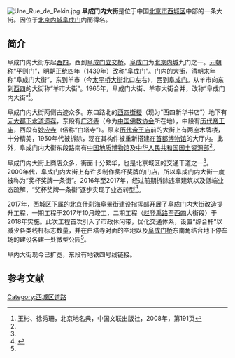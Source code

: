 {{Coord|39.92235|116.35341|type:landmark_region:CN-11_source:GoogleMaps|display=title}}
{{Infobox China Road
|路牌类型 = Beijing
|道路方向 = WE
|中文道路名称 = 阜成门内大街
|道路名称拼音 = FUCHENGMENNEI DAJIE
|图片 = File:Miaoyingsi shanmen.jpg
|图片说明 = 阜成门内大街北侧的[[妙应寺|妙应寺]]山门
|道路属性 = 
|道路总长度 = 
|车速限制 = 
|行车线数量 = 
|所在地区 = [[北京市|北京市]][[西城区|西城区]]
|起点 = [[阜成门桥|阜成门桥]]（[[阜成门|阜成门]]）
|终点 = [[西四|西四]]
|路段主要建筑 = [[妙应寺|妙应寺]]<br/>[[历代帝王庙|历代帝王庙]]<br/>[[广济寺_(北京市)|广济寺]]<br/>[[中国地质博物馆|中国地质博物馆]]<br/>[[中华人民共和国国土资源部|中华人民共和国国土资源部]]
}}
[[File:Une_Rue_de_Pekin.jpg|thumb]]
'''阜成门内大街'''是位于中国[[北京市|北京市]][[西城区|西城区]]中部的一条大街。因位于[[北京内城|北京内城]][[阜成门|阜成门]]内而得名。

==简介==
阜成门内大街东起[[西四|西四]]，西到[[阜成门桥|阜成门立交桥]]。[[阜成门|阜成门]]为[[北京内城|北京内城]]九门之一。[[元朝|元朝]]称“平则门”，明朝正统四年（1439年）改称“阜成门”。门内的大街，清朝末年称“阜成门大街”，东到羊市（今[[太平桥大街|太平桥大街]]北口左右），西到[[阜成门|阜成门]]。从羊市向东到[[西四|西四]]的大街称“羊市大街”。1965年，阜成门大街、羊市大街合并，改称“阜成门内大街”<ref name=bjdmd>王彬、徐秀珊，北京地名典，中国文联出版社，2008年，第191页</ref>。

阜成门内大街两侧古迹众多。东口路北的[[西四街楼|西四街楼]]（现为“西四新华书店”）地下有[[元大都下水道遗存|元大都下水道遗存]]，东段有[[广济寺_(北京市)|广济寺]]（今为[[中国佛教协会|中国佛教协会]]所在地），中段有[[历代帝王庙|历代帝王庙]]，西段有[[妙应寺|妙应寺]]（俗称“白塔寺”）。原来[[历代帝王庙|历代帝王庙]]前的大街上有两座木牌楼，十分精美，1950年代被拆除，现在其构件被重新搭建在[[首都博物馆|首都博物馆]]的大厅内。此外，阜成门内大街东段路南有[[中国地质博物馆|中国地质博物馆]]及[[中华人民共和国国土资源部|中华人民共和国国土资源部]]<ref name=bjdmd/>。

阜成门内大街上商店众多，街面十分繁华，也是北京城区的交通干道之一<ref name=bjdmd/>。2000年代，阜成门内大街上有许多制作奖杯奖牌的门店，所以阜成门内大街一度被称为“奖杯奖牌一条街”。2016年至2017年，经过前期拆除违章建筑以及低端业态疏解，“奖杯奖牌一条街”逐步实现了业态转型<ref name=maluyz>{{Cite web  |url =http://www.thepaper.cn/newsDetail_forward_1754886  |title =北京阜内大街将大变样：取消马路牙子，重现老舍笔下韵味  |author =  |date =2017-08-08  |publisher =澎湃新闻  |language =  |accessdate =  |quote =  |archive-url =https://web.archive.org/web/20170808193825/http://www.thepaper.cn/newsDetail_forward_1754886  |archive-date =2017-08-08  |dead-url =yes  }}</ref>。

2017年，西城区下属的北京什刹海阜景街建设指挥部开展了阜成门内大街改造提升工程，一期工程于2017年10月竣工，二期工程（[[赵登禹路|赵登禹路]]至[[西四|西四]]大街段）于2018年实施。此次工程首次引入了市政休闲带，优化交通体系，设置“综合杆”以减少各类线杆标志数量，并在白塔寺对面的空地以及[[阜成门桥|阜成门桥]]东南角结合地下停车场的建设各建一处微型公园<ref name=maluyz/>。

阜内大街现今已扩宽，东段有地铁四号线链接。
==参考文献==
{{reflist}}

[[Category:西城区道路|Category:西城区道路]]